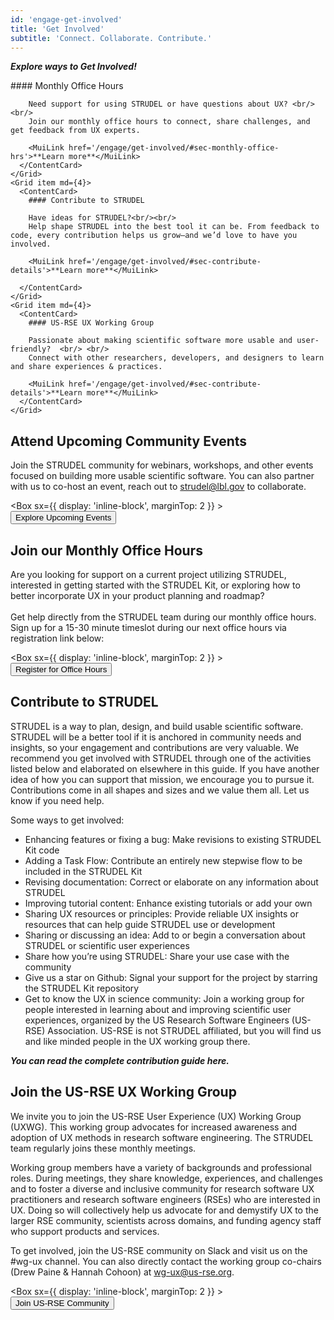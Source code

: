 ```yaml
---
id: 'engage-get-involved'
title: 'Get Involved'
subtitle: 'Connect. Collaborate. Contribute.'
---
```


<Hero>

***Explore ways to Get Involved!***

<Grid container spacing={4}>
    <Grid item md={4}>
      <ContentCard>
        #### Monthly Office Hours

        Need support for using STRUDEL or have questions about UX? <br/> <br/>
        Join our monthly office hours to connect, share challenges, and get feedback from UX experts.
        
        <MuiLink href='/engage/get-involved/#sec-monthly-office-hrs'>**Learn more**</MuiLink>
      </ContentCard>
    </Grid>
    <Grid item md={4}>
      <ContentCard>
        #### Contribute to STRUDEL

        Have ideas for STRUDEL?<br/><br/>
        Help shape STRUDEL into the best tool it can be. From feedback to code, every contribution helps us grow—and we’d love to have you involved.
        
        <MuiLink href='/engage/get-involved/#sec-contribute-details'>**Learn more**</MuiLink>
        
      </ContentCard>
    </Grid>
    <Grid item md={4}>
      <ContentCard>
        #### US-RSE UX Working Group

        Passionate about making scientific software more usable and user-friendly?  <br/> <br/>
        Connect with other researchers, developers, and designers to learn and share experiences & practices.
        
        <MuiLink href='/engage/get-involved/#sec-contribute-details'>**Learn more**</MuiLink>
      </ContentCard>
    </Grid>
  </Grid>

</Hero>

<PageContainer>

<h2 id="sec-monthly-office-hrs">Attend Upcoming Community Events</h2>

Join the STRUDEL community for webinars, workshops, and other events focused on building more usable scientific software. 
You can also partner with us to co-host an event, reach out to <MuiLink href='mailto:strudel@lbl.gov' target='_blank'>strudel@lbl.gov</MuiLink> to collaborate.

  <Box
      sx={{
        display: 'inline-block',
        marginTop: 2
      }}
    >
    <Link to="/engage/events">
        <Button variant="contained">
          Explore Upcoming Events
        </Button>
    </Link>
  </Box>
  

<h2 id="sec-monthly-office-hrs">Join our Monthly Office Hours</h2>

Are you looking for support on a current project utilizing STRUDEL, interested in getting started with the STRUDEL Kit, or exploring how to better incorporate UX in your product planning and roadmap? 
<br/><br/>Get help directly from the STRUDEL team during our monthly office hours. 
<br/>Sign up for a 15-30 minute timeslot during our next office hours via registration link below:

<Box
      sx={{
        display: 'inline-block',
        marginTop: 2
      }}
    >
    <Link to="">
        <Button variant="contained">
          Register for Office Hours
        </Button>
    </Link>
  </Box>

<h2 id="sec-contribute-details">Contribute to STRUDEL</h2>


STRUDEL is a way to plan, design, and build usable scientific software. STRUDEL will be a better tool if it is anchored in community needs and insights, so your engagement and contributions are very valuable. We recommend you get involved with STRUDEL through one of the activities listed below and elaborated on elsewhere in this guide. If you have another idea of how you can support that mission, we encourage you to pursue it. Contributions come in all shapes and sizes and we value them all. Let us know if you <MuiLink href='https://github.com/strudel-science/strudel-kit/blob/main/CONTRIBUTING.md#getting-help' target='_blank'>need help</MuiLink>.

Some ways to get involved:

- <MuiLink href='https://github.com/strudel-science/strudel-kit/blob/main/CONTRIBUTING.md#proposing-or-adding-a-feature' target='_blank'>Enhancing features</MuiLink> or <MuiLink href='https://github.com/strudel-science/strudel-kit/blob/main/CONTRIBUTING.md#filing-or-fixing-a-bug' target='_blank'>fixing a bug</MuiLink>: Make revisions to existing STRUDEL Kit code
- <MuiLink href='https://github.com/strudel-science/strudel-kit/blob/main/CONTRIBUTING.md#proposing-or-adding-a-new-task-flow' target='_blank'>Adding a Task Flow</MuiLink>: Contribute an entirely new stepwise flow to be included in the STRUDEL Kit
- <MuiLink href='https://github.com/strudel-science/strudel-kit/blob/main/CONTRIBUTING.md#revising-the-docs' target='_blank'>Revising documentation</MuiLink>: Correct or elaborate on any information about STRUDEL
- <MuiLink href='https://github.com/strudel-science/strudel-kit/blob/main/CONTRIBUTING.md#improving-guides' target='_blank'>Improving tutorial content</MuiLink>: Enhance existing tutorials or add your own
- <MuiLink href='https://github.com/strudel-science/strudel-kit/blob/main/CONTRIBUTING.md#sharing-ux-resources-or-principles' target='_blank'>Sharing UX resources or principles</MuiLink>: Provide reliable UX insights or resources that can help guide STRUDEL use or development
- <MuiLink href='https://github.com/strudel-science/strudel-kit/blob/main/CONTRIBUTING.md#contributing-to-a-discussion' target='_blank'>Sharing or discussing an idea</MuiLink>: Add to or begin a conversation about STRUDEL or scientific user experiences
- <MuiLink href='https://github.com/strudel-science/strudel-kit/blob/main/CONTRIBUTING.md#adding-an-example' target='_blank'>Share how you’re using STRUDEL</MuiLink>: Share your use case with the community
- <MuiLink href='https://github.com/strudel-science/strudel-kit' target='_blank'>Give us a star on Github</MuiLink>: Signal your support for the project by <MuiLink href='https://docs.github.com/en/get-started/exploring-projects-on-github/saving-repositories-with-stars' target='_blank'>starring</MuiLink> the STRUDEL Kit repository
- <MuiLink href='https://us-rse.org/wg/ux/' target='_blank'>Get to know the UX in science community</MuiLink>: Join a working group for people interested in learning about and improving scientific user experiences, organized by the US Research Software Engineers (US-RSE) Association. US-RSE is not STRUDEL affiliated, but you will find us and like minded people in the UX working group there.

***You can read the <MuiLink href='https://github.com/strudel-science/strudel-kit/blob/main/CONTRIBUTING.md' target='_blank'>complete contribution guide here</MuiLink>.***

<h2 id="sec-us-rse-wg">Join the US-RSE UX Working Group</h2>

We invite you to join the US-RSE User Experience (UX) Working Group (UXWG). This working group advocates for increased awareness and adoption of UX methods in research software engineering. The STRUDEL team regularly joins these monthly meetings.

Working group members have a variety of backgrounds and professional roles. During meetings, they share knowledge, experiences, and challenges and to foster a diverse and inclusive community for research software UX practitioners and research software engineers (RSEs) who are interested in UX. Doing so will collectively help us advocate for and demystify UX to the larger RSE community, scientists across domains, and funding agency staff who support products and services.

To get involved, <MuiLink href='https://docs.google.com/forms/d/e/1FAIpQLSdJbPczGHFN8mfMFu_YQym508OzFtOZxfSzr1sOoINxaMmiaw/viewform' target='_blank'>join the US-RSE community on Slack</MuiLink> and visit us on the <MuiLink href='https://usrse.slack.com/messages/wg-ux' target='_blank'>#wg-ux</MuiLink>  channel. You can also directly contact the working group co-chairs (Drew Paine & Hannah Cohoon) at <MuiLink href='mailto:wg-ux@us-rse.org' target='_blank'>wg-ux@us-rse.org</MuiLink>.

<Box
      sx={{
        display: 'inline-block',
        marginTop: 2
      }}
    >
    <Link to="https://docs.google.com/forms/d/e/1FAIpQLSdJbPczGHFN8mfMFu_YQym508OzFtOZxfSzr1sOoINxaMmiaw/viewform">
        <Button variant="contained">
          Join US-RSE Community
        </Button>
    </Link>
  </Box>


</PageContainer>